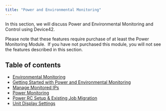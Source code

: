 ```yaml
---
title: "Power and Environmental Monitoring"
---
```


In this section, we will discuss Power and Environmental Monitoring and Control using Device42.

Please note that these features require purchase of at least the Power Monitoring Module.  If you have not purchased this module, you will not see the features described in this section.


## Table of contents

- [Environmental Monitoring](infrastructure-management/power-and-environmental-monitoring/environmental-monitoring.mdx)
- [Getting Started with Power and Environmental Monitoring](infrastructure-management/power-and-environmental-monitoring/getting-started-with-power-and-environmental-monitoring.mdx)
- [Manage Monitored IPs](/infrastructure-management/power-and-environmental-monitoring/manage-monitored-ips.mdx)
- [Power Monitoring](infrastructure-management/power-and-environmental-monitoring/power-monitoring-and-control.mdx)
- [Power RC Setup & Existing Job Migration](infrastructure-management/power-and-environmental-monitoring/power-rc-setup-job-migration.mdx)
- [Unit Display Settings](infrastructure-management/power-and-environmental-monitoring/unit-display-settings.mdx)